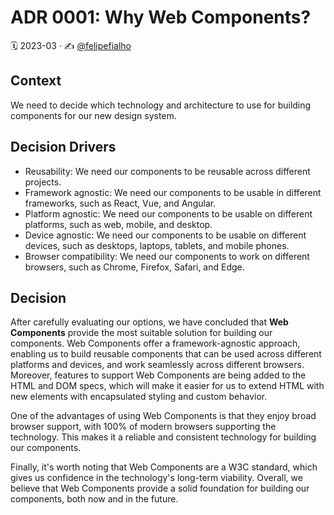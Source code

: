 
<Meta title='Docs/Architecture Decision Records/ADR 0001: Why Web Components?' />

# ADR 0001: Why Web Components?

🗓️ 2023-03 · ✍️ [@felipefialho](https://twitter.com/felipefialho_)

## Context

We need to decide which technology and architecture to use for building components for our new design system.

## Decision Drivers

- Reusability: We need our components to be reusable across different projects.
- Framework agnostic: We need our components to be usable in different frameworks, such as React, Vue, and Angular.
- Platform agnostic: We need our components to be usable on different platforms, such as web, mobile, and desktop.
- Device agnostic: We need our components to be usable on different devices, such as desktops, laptops, tablets, and mobile phones.
- Browser compatibility: We need our components to work on different browsers, such as Chrome, Firefox, Safari, and Edge.

## Decision

After carefully evaluating our options, we have concluded that **Web Components** provide the most suitable solution for building our components. Web Components offer a framework-agnostic approach, enabling us to build reusable components that can be used across different platforms and devices, and work seamlessly across different browsers. Moreover, features to support Web Components are being added to the HTML and DOM specs, which will make it easier for us to extend HTML with new elements with encapsulated styling and custom behavior.

One of the advantages of using Web Components is that they enjoy broad browser support, with 100% of modern browsers supporting the technology. This makes it a reliable and consistent technology for building our components.

Finally, it's worth noting that Web Components are a W3C standard, which gives us confidence in the technology's long-term viability. Overall, we believe that Web Components provide a solid foundation for building our components, both now and in the future.
